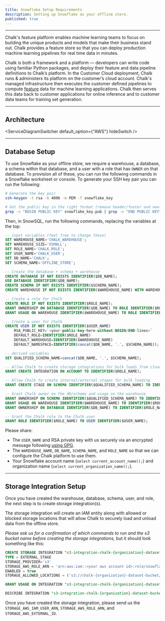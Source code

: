 ```yaml
---
title: Snowflake Setup Requirements
description: Setting up Snowflake as your offline store.
published: true
---
```



---

Chalk's feature platform enables
machine learning teams to focus on building the unique products and models
that make their business stand out. Chalk provides a feature store so that
you can deploy production machine learning pipelines for real time data
in minutes.

Chalk is both a framework and a platform — developers can write code
using familiar Python packages, and deploy their feature and data pipeline definitions
to Chalk’s platform. In the Customer Cloud deployment, Chalk runs &
administers its platform on the customer’s cloud account. Chalk's managed
infrastructure then executes the customer defined pipelines to compute
[feature](/docs/features)
data for machine learning applications. Chalk then serves this data
back to customer applications for online inference and to customer
data teams for training set generation.

---

## Architecture

<ServiceDiagramSwitcher default_option={"AWS"} hideSwitch />

---

## Database Setup

To use Snowflake as your offline store, we require
a warehouse, a database, a schema within that database, and a user with a role that
has `OWNER` on that database. To provision all of these, you can run the following
commands in a Snowflake worksheet or console. To generate your SSH key pair you can run
the following:

```bash
# Generate the key pair
ssh-keygen -t rsa -b 4096 -m PEM -f snowflake_key

# Get the public key in the right format (remove header/footer and newlines)
grep -v "BEGIN PUBLIC KEY" snowflake_key.pub | grep -v "END PUBLIC KEY" | tr -d '\n'
```

Then, in SnowSQL, run the following commands, replacing the variables at the top:

```sql
-- input variables (feel free to change these)
SET WAREHOUSE_NAME='CHALK_WAREHOUSE';
SET WAREHOUSE_SIZE='XSMALL';
SET ROLE_NAME='CHALK_ROLE';
SET USER_NAME='CHALK_USER';
SET DB_NAME='CHALK';
SET SCHEMA_NAME='OFFLINE_STORE';

-- Create the database + schema + warehouse
CREATE DATABASE IF NOT EXISTS IDENTIFIER($DB_NAME);
USE DATABASE IDENTIFIER($DB_NAME);
CREATE SCHEMA IF NOT EXISTS IDENTIFIER($SCHEMA_NAME);
CREATE WAREHOUSE IF NOT EXISTS IDENTIFIER($WAREHOUSE_NAME) WITH WAREHOUSE_SIZE=$WAREHOUSE_SIZE;

-- Create a role for Chalk
CREATE ROLE IF NOT EXISTS IDENTIFIER($ROLE_NAME);
GRANT OWNERSHIP ON DATABASE IDENTIFIER($DB_NAME) TO ROLE IDENTIFIER($ROLE_NAME);
GRANT USAGE ON WAREHOUSE IDENTIFIER($WAREHOUSE_NAME) TO ROLE IDENTIFIER($ROLE_NAME);

-- Create a user for Chalk
CREATE USER IF NOT EXISTS IDENTIFIER($USER_NAME)
    RSA_PUBLIC_KEY=`<your-public-key-here-without-BEGIN/END-lines>`
    DEFAULT_ROLE=IDENTIFIER($ROLE_NAME)
    DEFAULT_WAREHOUSE=IDENTIFIER($WAREHOUSE_NAME)
    DEFAULT_NAMESPACE=IDENTIFIER(concat($DB_NAME, '.', $SCHEMA_NAME));

-- derived variables
SET QUALIFIED_SCHEMA_NAME=concat($DB_NAME, '.', $SCHEMA_NAME);

-- Allow Chalk to create storage integrations for bulk loads from cloud object storage
GRANT CREATE INTEGRATION ON ACCOUNT TO IDENTIFIER($ROLE_NAME);

-- Allow Chalk to create internal/external stages for bulk loading
GRANT CREATE STAGE ON SCHEMA IDENTIFIER($QUALIFIED_SCHEMA_NAME) TO IDENTIFIER($ROLE_NAME);

-- Grant Chalk owner on the db/schema and usage on the warehouse
GRANT OWNERSHIP ON SCHEMA IDENTIFIER($QUALIFIED_SCHEMA_NAME) TO IDENTIFIER($ROLE_NAME) REVOKE CURRENT GRANTS;
GRANT USAGE ON WAREHOUSE IDENTIFIER($WAREHOUSE_NAME) TO IDENTIFIER($ROLE_NAME);
GRANT OWNERSHIP ON DATABASE IDENTIFIER($DB_NAME) TO IDENTIFIER($ROLE_NAME);

-- Grant the Chalk role to the Chalk user
GRANT ROLE IDENTIFIER($ROLE_NAME) TO USER IDENTIFIER($USER_NAME);
```

Please share:

- The `USER_NAME` and RSA private key with us securely via an encrypted message following [using GPG](/docs/public-key).
- The `WAREHOUSE_NAME`, `DB_NAME`, `SCHEMA_NAME`, and `ROLE_NAME` so that we can configure the Chalk platform to use them.
- Your Snowflake account name (`select current_account_name();`) and organization name (`select current_organization_name();`).

---

## Storage Integration Setup

Once you have created the warehouse, database, schema, user, and role, the next step
is to create storage integration(s).

The storage integration will create an IAM entity
along with allowed or blocked storage locations that will allow Chalk to securely load
and unload data from the offline store.

*Please ask us for a confirmation of which commands to run and the s3 bucket name before
creating the storage integrations,* but it should look something like this:

```sql
CREATE STORAGE INTEGRATION "s3-integration-chalk-{organization}-dataset-bucket"
TYPE = EXTERNAL_STAGE
STORAGE_PROVIDER='s3'
STORAGE_AWS_ROLE_ARN = 'arn:aws:iam::<your aws account id>:role/snowflake-chalk-{organization}-dataset-bucket'
ENABLED = true
STORAGE_ALLOWED_LOCATIONS = ('s3://chalk-{organization}-dataset-bucket/');

GRANT USAGE ON INTEGRATION "s3-integration-chalk-{organization}-dataset-bucket" TO ROLE "CHALK_ROLE";

DESCRIBE INTEGRATION "s3-integration-chalk-{organization}-dataset-bucket";
```

Once you have created the storage integration, please send us the `STORAGE_AWS_IAM_USER_ARN`,
`STORAGE_AWS_ROLE_ARN`, and `STORAGE_AWS_EXTERNAL_ID`.
